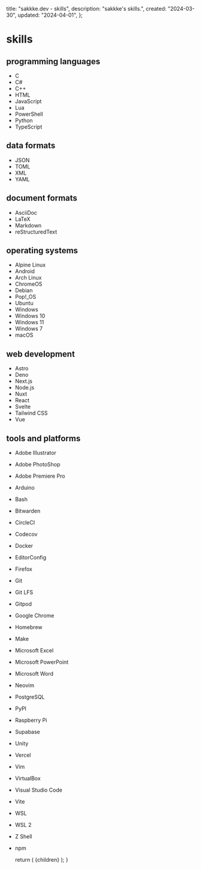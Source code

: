 
  title: "sakkke.dev - skills",
  description: "sakkke's skills.",
  created: "2024-03-30",
  updated: "2024-04-01",
};

# skills

## programming languages

- C
- C#
- C++
- HTML
- JavaScript
- Lua
- PowerShell
- Python
- TypeScript

## data formats

- JSON
- TOML
- XML
- YAML

## document formats

- AsciiDoc
- LaTeX
- Markdown
- reStructuredText

## operating systems

- Alpine Linux
- Android
- Arch Linux
- ChromeOS
- Debian
- Pop!\_OS
- Ubuntu
- Windows
- Windows 10
- Windows 11
- Windows 7
- macOS

## web development

- Astro
- Deno
- Next.js
- Node.js
- Nuxt
- React
- Svelte
- Tailwind CSS
- Vue

## tools and platforms

- Adobe Illustrator
- Adobe PhotoShop
- Adobe Premiere Pro
- Arduino
- Bash
- Bitwarden
- CircleCI
- Codecov
- Docker
- EditorConfig
- Firefox
- Git
- Git LFS
- Gitpod
- Google Chrome
- Homebrew
- Make
- Microsoft Excel
- Microsoft PowerPoint
- Microsoft Word
- Neovim
- PostgreSQL
- PyPI
- Raspberry Pi
- Supabase
- Unity
- Vercel
- Vim
- VirtualBox
- Visual Studio Code
- Vite
- WSL
- WSL 2
- Z Shell
- npm

  return (
    <MdxLayout created={metadata.created} updated={metadata.updated}>
      {children}
    </MdxLayout>
  );
}
